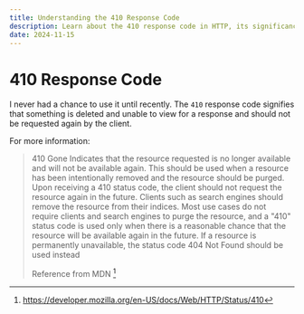 ```yaml
---
title: Understanding the 410 Response Code
description: Learn about the 410 response code in HTTP, its significance, and when to use it. Understand how it differs from the 404 status code and its impact on clients and search engines.
date: 2024-11-15
---
```


# 410 Response Code

I never had a chance to use it until recently. The `410` response code signifies that something is deleted and unable to view for a response and should not be requested again by the client.

For more information:

> 410 Gone Indicates that the resource requested is no longer available and will not be available again. This should be used when a resource has been intentionally removed and the resource should be purged. Upon receiving a 410 status code, the client should not request the resource again in the future. Clients such as search engines should remove the resource from their indices. Most use cases do not require clients and search engines to purge the resource, and a "410" status code is used only when there is a reasonable chance that the resource will be available again in the future. If a resource is permanently unavailable, the status code 404 Not Found should be used instead
>
> Reference from MDN [^1]

[^1]: https://developer.mozilla.org/en-US/docs/Web/HTTP/Status/410
